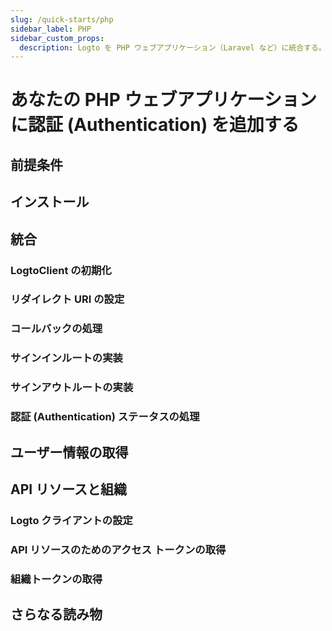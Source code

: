 ```yaml
---
slug: /quick-starts/php
sidebar_label: PHP
sidebar_custom_props:
  description: Logto を PHP ウェブアプリケーション（Laravel など）に統合する。
---
```




# あなたの PHP ウェブアプリケーションに認証 (Authentication) を追加する

<PhpGuideTip />

## 前提条件

<Prerequisites />

## インストール

<Installation />

## 統合

### LogtoClient の初期化

<InitLogtoClient />

### リダイレクト URI の設定

<SignInFlowSummary />

<AssumingUrl />

<WebConfigureRedirectUris />

### コールバックの処理

<ImplementCallbackRoute />

### サインインルートの実装

<ImplementSignInRoute />

### サインアウトルートの実装

<ImplementSignOutRoute />

### 認証 (Authentication) ステータスの処理

<HandleAuthenticationStatus />

<Checkpoint />

## ユーザー情報の取得

<GetUserInformation />

## API リソースと組織

<ApiResourcesDescription />

### Logto クライアントの設定

<ConfigApiResources />

### API リソースのためのアクセス トークンの取得

<FetchAccessTokenForApiResources />

### 組織トークンの取得

<FetchOrganizationTokenForUser />

## さらなる読み物

<FurtherReadings />
